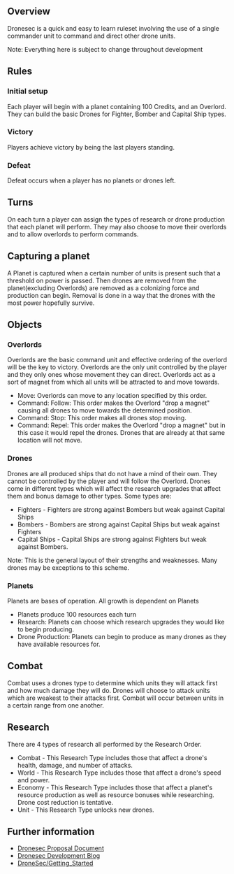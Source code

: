 == Overview ==
Dronesec is a quick and easy to learn ruleset involving the use of a single commander unit to command and direct other drone units.

Note: Everything here is subject to change throughout development

== Rules ==

===Initial setup===
Each player will begin with a planet containing 100 Credits, and an Overlord.
They can build the basic Drones for Fighter, Bomber and Capital Ship types.

===Victory===
Players achieve victory by being the last players standing.

===Defeat===
Defeat occurs when a player has no planets or drones left.

==Turns==
On each turn a player can assign the types of research or drone production that each planet will perform.
They may also choose to move their overlords and to allow overlords to perform commands.

==Capturing a planet==
A Planet is captured when a certain number of units is present such that a threshold on power is passed. Then drones are removed from the planet(excluding Overlords) are removed as a colonizing force and production can begin. Removal is done in a way that the drones with the most power hopefully survive.

==Objects==
===Overlords===
Overlords are the basic command unit and effective ordering of the overlord will be the key to victory. Overlords are the only unit controlled by the player and they only ones whose movement they can direct. Overlords act as a sort of magnet from which all units will be attracted to and move towards.
*Move: Overlords can move to any location specified by this order.
*Command: Follow: This order makes the Overlord "drop a magnet" causing all drones to move towards the determined position.
*Command: Stop: This order makes all drones stop moving.
*Command: Repel: This order makes the Overlord "drop a magnet" but in this case it would repel the drones. Drones that are already at that same location will not move.

===Drones===
Drones are all produced ships that do not have a mind of their own. They cannot be controlled by the player and will follow the Overlord. Drones come in different types which will affect the research upgrades that affect them and bonus damage to other types.
Some types are:
*Fighters - Fighters are strong against Bombers but weak against Capital Ships
*Bombers - Bombers are strong against Capital Ships but weak against Fighters
*Capital Ships - Capital Ships are strong against Fighters but weak against Bombers.

Note: This is the general layout of their strengths and weaknesses. Many drones may be exceptions to this scheme.

===Planets===
Planets are bases of operation. All growth is dependent on Planets
*Planets produce 100 resources each turn
*Research: Planets can choose which research upgrades they would like to begin producing.
*Drone Production: Planets can begin to produce as many drones as they have available resources for.

==Combat==
Combat uses a drones type to determine which units they will attack first and how much damage they will do. Drones will choose to attack units which are weakest to their attacks first. Combat will occur between units in a certain range from one another.

==Research==
There are 4 types of research all performed by the Research Order.
*Combat - This Research Type includes those that affect a drone's health, damage, and number of attacks.
*World - This Research Type includes those that affect a drone's speed and power.
*Economy - This Research Type includes those that affect a planet's resource production as well as resource bonuses while researching. Drone cost reduction is tentative.
*Unit - This Research Type unlocks new drones.

== Further information ==
*[http://docs.google.com/Doc?id=dg93sdv_6k523p9dx Dronesec Proposal Document]
*[http://juangsocblogspot.com Dronesec Development Blog]
*[[DroneSec/Getting_Started]]